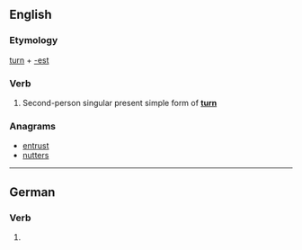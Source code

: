 ==English==

===Etymology===
[[turn]] + [[-est]]

===Verb===
{{en-verb form}}

# {{archaic}} Second-person singular present simple form of '''[[turn]]'''

===Anagrams===
* [[entrust#English|entrust]]
* [[nutters#English|nutters]]

----

==German==

===Verb===
{{infl|de}}

# {{de-verb form of|turnen|2|s|k1}}